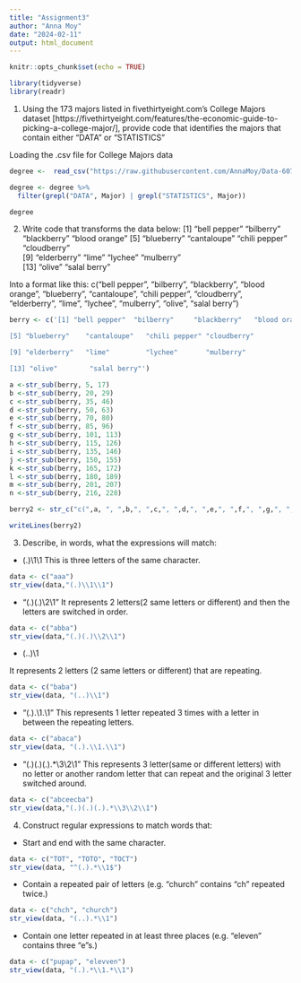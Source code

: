 ```yaml
---
title: "Assignment3"
author: "Anna Moy"
date: "2024-02-11"
output: html_document
---
```


```r
knitr::opts_chunk$set(echo = TRUE)
```

```r
library(tidyverse)
library(readr)
```

1. Using the 173 majors listed in fivethirtyeight.com’s College Majors dataset [https://fivethirtyeight.com/features/the-economic-guide-to-picking-a-college-major/], provide code that identifies the majors that contain either "DATA" or "STATISTICS"

Loading the .csv file for College Majors data
```r
degree <-  read_csv("https://raw.githubusercontent.com/AnnaMoy/Data-607/main/majors-list.csv")

degree <- degree %>%
  filter(grepl("DATA", Major) | grepl("STATISTICS", Major))

degree
```

2. Write code that transforms the data below:
[1] "bell pepper"  "bilberry"     "blackberry"   "blood orange"
[5] "blueberry"    "cantaloupe"   "chili pepper" "cloudberry"  
[9] "elderberry"   "lime"         "lychee"       "mulberry"    
[13] "olive"        "salal berry"

Into a format like this:
c("bell pepper", "bilberry", "blackberry", "blood orange", "blueberry", "cantaloupe", "chili pepper", "cloudberry", "elderberry", "lime", "lychee", "mulberry", "olive", "salal berry")

```r
berry <- c('[1] "bell pepper"  "bilberry"     "blackberry"   "blood orange"

[5] "blueberry"    "cantaloupe"   "chili pepper" "cloudberry"  

[9] "elderberry"   "lime"         "lychee"       "mulberry"    

[13] "olive"        "salal berry"')

a <-str_sub(berry, 5, 17)
b <-str_sub(berry, 20, 29)
c <-str_sub(berry, 35, 46)
d <-str_sub(berry, 50, 63)
e <-str_sub(berry, 70, 80)
f <-str_sub(berry, 85, 96)
g <-str_sub(berry, 101, 113)
h <-str_sub(berry, 115, 126)
i <-str_sub(berry, 135, 146)
j <-str_sub(berry, 150, 155)
k <-str_sub(berry, 165, 172)
l <-str_sub(berry, 180, 189)
m <-str_sub(berry, 201, 207)
n <-str_sub(berry, 216, 228)

berry2 <- str_c("c(",a, ", ",b,", ",c,", ",d,", ",e,", ",f,", ",g,", ",h,", ",i,", ",j,", ",k,", ",l,", ",m,", ",n,")")

writeLines(berry2)
```

3. Describe, in words, what the expressions will match: 
- (.)\1\1
This is three letters of the same character.
```r
data <- c("aaa")
str_view(data,"(.)\\1\\1")
```
- "(.)(.)\\2\\1"
It represents 2 letters(2 same letters or different) and then the letters are switched in order. 

```r
data <- c("abba")
str_view(data,"(.)(.)\\2\\1")
```
- (..)\1

It represents 2 letters (2 same letters or different) that are repeating.
```r
data <- c("baba")
str_view(data, "(..)\\1")
```

- "(.).\\1.\\1"
This represents 1 letter repeated 3 times with a letter in between the repeating letters.
```r
data <- c("abaca")
str_view(data, "(.).\\1.\\1")
```

- "(.)(.)(.).*\\3\\2\\1"
This represents 3 letter(same or different letters) with no letter or another random letter that can repeat and the original 3 letter switched around.
```r
data <- c("abceecba")
str_view(data,"(.)(.)(.).*\\3\\2\\1")
```

4. Construct regular expressions to match words that:
- Start and end with the same character.
``` r
data <- c("TOT", "TOTO", "TOCT")
str_view(data, "^(.).*\\1$")
```
- Contain a repeated pair of letters (e.g. "church" contains "ch" repeated twice.)
```r
data <- c("chch", "church")
str_view(data, "(..).*\\1")
```

- Contain one letter repeated in at least three places (e.g. "eleven" contains three "e"s.)
```r
data <- c("pupap", "elevven")
str_view(data, "(.).*\\1.*\\1")
```